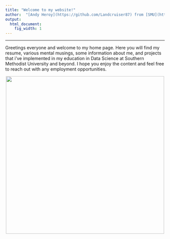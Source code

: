 ```yaml
---
title: "Welcome to my website!"
author:  "[Andy Heroy](https://github.com/Landcruiser87) from [SMU](https://datascience.smu.edu/)"
output:
  html_document:
    fig_width: 1
---
```


----


Greetings everyone and welcome to my home page.  Here you will find my resume, various mental musings, some information about me, and projects that i've implemented in my education in Data Science at Southern Methodist University and beyond.  I hope you enjoy the content and feel free to reach out with any employment opportunities. 

<center><img src="images/Profile.jpg" width="500x"></center>

